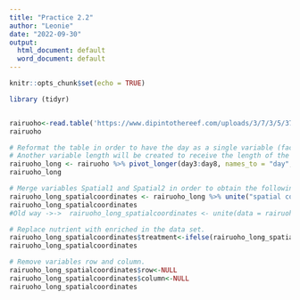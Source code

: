 ```yaml
---
title: "Practice 2.2"
author: "Leonie"
date: "2022-09-30"
output:
  html_document: default
  word_document: default
---
```


```r
knitr::opts_chunk$set(echo = TRUE)
```

```r


library (tidyr)


rairuoho<-read.table('https://www.dipintothereef.com/uploads/3/7/3/5/37359245/rairuoho.txt', header=T, sep='\t', dec='.') 
rairuoho

# Reformat the table in order to have the day as a single variable (factor) containing 6 levels (day3, day4, day5, day6, day7, day8).
# Another variable length will be created to receive the length of the grass at the given day.
rairuoho_long <- rairuoho %>% pivot_longer(day3:day8, names_to = "day", values_to = "length")
rairuoho_long

# Merge variables Spatial1 and Spatial2 in order to obtain the following format for the spatial coordinates of an observation upper_left.
rairuoho_long_spatialcoordinates <- rairuoho_long %>% unite("spatial coordinates", spatial1:spatial2, remove = T )
rairuoho_long_spatialcoordinates
#Old way ->->  rairuoho_long_spatialcoordinates <- unite(data = rairuoho_long, col = "spatial coordinates", spatial1, spatial2, sep = "_")  ->-> already update the new one

# Replace nutrient with enriched in the data set.
rairuoho_long_spatialcoordinates$treatment<-ifelse(rairuoho_long_spatialcoordinates$treatment=='nutrient', 'enriched', 'water')
rairuoho_long_spatialcoordinates

# Remove variables row and column.
rairuoho_long_spatialcoordinates$row<-NULL
rairuoho_long_spatialcoordinates$column<-NULL
rairuoho_long_spatialcoordinates


```